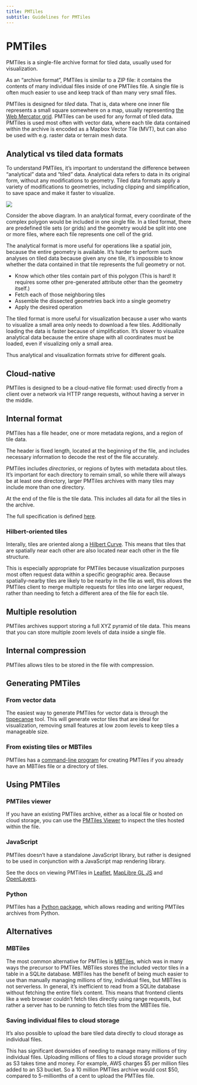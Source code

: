 ```yaml
---
title: PMTiles
subtitle: Guidelines for PMTiles
---
```


# PMTiles

PMTiles is a single-file archive format for tiled data, usually used for visualization.

As an "archive format", PMTiles is similar to a ZIP file: it contains the contents of many individual files inside of one PMTiles file. A single file is often much easier to use and keep track of than many very small files.

PMTiles is designed for _tiled_ data. That is, data where one inner file represents a small square somewhere on a map, usually representing [the Web Mercator grid](https://en.wikipedia.org/wiki/Tiled_web_map). PMTiles can be used for any format of tiled data. PMTiles is used most often with vector data, where each tile data contained within the archive is encoded as a Mapbox Vector Tile (MVT), but can also be used with e.g. raster data or terrain mesh data.

## Analytical vs tiled data formats

To understand PMTiles, it's important to understand the difference between "analytical" data and "tiled" data. Analytical data refers to data in its original form, without any modifications to geometry. Tiled data formats apply a variety of modifications to geometries, including clipping and simplification, to save space and make it faster to visualize.

![](../images/analytical_vs_tiled_geoms.png)

Consider the above diagram. In an analytical format, every coordinate of the complex polygon would be included in one single file. In a tiled format, there are predefined tile sets (or grids) and the geometry would be split into one or more files, where each file represents one cell of the grid.

The analytical format is more useful for operations like a spatial join, because the entire geometry is available. It's harder to perform such analyses on tiled data because given any one tile, it's impossible to know whether the data contained in that tile represents the full geometry or not.

- Know which other tiles contain part of this polygon (This is hard! It requires some other pre-generated attribute other than the geometry itself.)
- Fetch each of those neighboring tiles
- Assemble the dissected geometries back into a single geometry
- Apply the desired operation

The tiled format is more useful for visualization because a user who wants to visualize a small area only needs to download a few tiles. Additionally loading the data is faster because of simplification. It's slower to visualize analytical data because the entire shape with all coordinates must be loaded, even if visualizing only a small area.

Thus analytical and visualization formats strive for different goals.

## Cloud-native

PMTiles is designed to be a cloud-native file format: used directly from a client over a network via HTTP range requests, without having a server in the middle.

## Internal format

PMTiles has a file header, one or more metadata regions, and a region of tile data.

The header is fixed length, located at the beginning of the file, and includes necessary information to decode the rest of the file accurately.

PMTiles includes _directories_, or regions of bytes with metadata about tiles. It's important for each directory to remain small, so while there will always be at least one directory, larger PMTiles archives with many tiles may include more than one directory.

At the end of the file is the tile data. This includes all data for all the tiles in the archive.

The full specification is defined [here](https://github.com/protomaps/PMTiles/blob/main/spec/v3/spec.md).

### Hilbert-oriented tiles

Interally, tiles are oriented along a [Hilbert Curve](https://en.wikipedia.org/wiki/Hilbert_curve). This means that tiles that are spatially near each other are also located near each other in the file structure.

This is especially appropriate for PMTiles because visualization purposes most often request data within a specific geographic area. Because spatially-nearby tiles are likely to be nearby in the file as well, this allows the PMTiles client to merge multiple requests for tiles into one larger request, rather than needing to fetch a different area of the file for each tile.

## Multiple resolution

PMTiles archives support storing a full XYZ pyramid of tile data. This means that you can store multiple zoom levels of data inside a single file.

## Internal compression

PMTiles allows tiles to be stored in the file with compression.

## Generating PMTiles

### From vector data

The easiest way to generate PMTiles for vector data is through the [tippecanoe](https://github.com/felt/tippecanoe) tool. This will generate vector tiles that are ideal for visualization, removing small features at low zoom levels to keep tiles a manageable size.

### From existing tiles or MBTiles

PMTiles has a [command-line program](https://github.com/protomaps/go-pmtiles) for creating PMTiles if you already have an MBTiles file or a directory of tiles.

## Using PMTiles

### PMTiles viewer

If you have an existing PMTiles archive, either as a local file or hosted on cloud storage, you can use the [PMTiles Viewer](https://protomaps.github.io/PMTiles/) to inspect the tiles hosted within the file.

### JavaScript

PMTiles doesn't have a standalone JavaScript library, but rather is designed to be used in conjunction with a JavaScript map rendering library.

See the docs on viewing PMTiles in [Leaflet](https://docs.protomaps.com/pmtiles/leaflet), [MapLibre GL JS](https://docs.protomaps.com/pmtiles/maplibre) and [OpenLayers](https://docs.protomaps.com/pmtiles/openlayers).

### Python

PMTiles has a [Python package](https://github.com/protomaps/PMTiles/tree/main/python), which allows reading and writing PMTiles archives from Python.

## Alternatives

### MBTiles

The most common alternative for PMTiles is [MBTiles](https://github.com/mapbox/mbtiles-spec), which was in many ways the precursor to PMTiles. MBTiles stores the included vector tiles in a table in a SQLite database. MBTiles has the benefit of being much easier to use than manually managing millions of tiny, individual files, but MBTiles is not serverless. In general, it's inefficient to read from a SQLite database without fetching the entire file's content. This means that frontend clients like a web browser couldn't fetch tiles directly using range requests, but rather a server has to be running to fetch tiles from the MBTiles file.

### Saving individual files to cloud storage

It's also possible to upload the bare tiled data directly to cloud storage as individual files.

This has significant downsides of needing to manage many millions of tiny individual files. Uploading millions of files to a cloud storage provider such as S3 takes time and money. For example, AWS charges $5 per million files added to an S3 bucket. So a 10 million PMTiles archive would cost $50, compared to 5-millionths of a cent to upload the PMTiles file.
